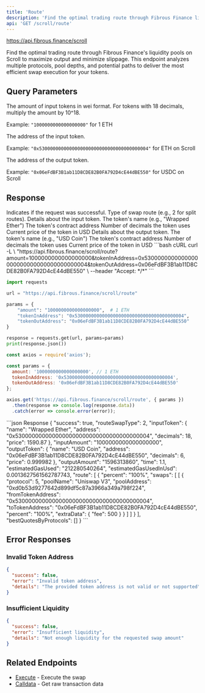 ```yaml
---
title: 'Route'
description: 'Find the optimal trading route through Fibrous Finance liquidity pools on Scroll'
api: 'GET /scroll/route'
---
```


https://api.fibrous.finance/scroll

Find the optimal trading route through Fibrous Finance's liquidity pools on Scroll to maximize output and minimize slippage. This endpoint analyzes multiple protocols, pool depths, and potential paths to deliver the most efficient swap execution for your tokens.

## Query Parameters

<ParamField query="amount" type="string" required>
  The amount of input tokens in wei format. For tokens with 18 decimals, multiply the amount by 10^18.
  
  Example: `"1000000000000000000"` for 1 ETH
</ParamField>

<ParamField query="tokenInAddress" type="string" required>
  The address of the input token.
  
  Example: `"0x5300000000000000000000000000000000000004"` for ETH on Scroll
</ParamField>

<ParamField query="tokenOutAddress" type="string" required>
  The address of the output token.
  
  Example: `"0x06eFdBF3B1ab11D8CDE82B0FA792D4cE44dBE550"` for USDC on Scroll
</ParamField>

## Response

<ResponseField name="success" type="boolean">
  Indicates if the request was successful.
</ResponseField>

<ResponseField name="routeSwapType" type="number">
  Type of swap route (e.g., 2 for split routes).
</ResponseField>

<ResponseField name="inputToken" type="object">
  Details about the input token.
  <Expandable>
    <ResponseField name="name" type="string">
      The token's name (e.g., "Wrapped Ether")
    </ResponseField>
    <ResponseField name="address" type="string">
      The token's contract address
    </ResponseField>
    <ResponseField name="decimals" type="number">
      Number of decimals the token uses
    </ResponseField>
    <ResponseField name="price" type="number">
      Current price of the token in USD
    </ResponseField>
  </Expandable>
</ResponseField>

<ResponseField name="outputToken" type="object">
  Details about the output token.
  <Expandable>
    <ResponseField name="name" type="string">
      The token's name (e.g., "USD Coin")
    </ResponseField>
    <ResponseField name="address" type="string">
      The token's contract address
    </ResponseField>
    <ResponseField name="decimals" type="number">
      Number of decimals the token uses
    </ResponseField>
    <ResponseField name="price" type="number">
      Current price of the token in USD
    </ResponseField>
  </Expandable>
</ResponseField>

<RequestExample>
```bash cURL
curl -L \
  "https://api.fibrous.finance/scroll/route?amount=1000000000000000000&tokenInAddress=0x5300000000000000000000000000000000000004&tokenOutAddress=0x06eFdBF3B1ab11D8CDE82B0FA792D4cE44dBE550" \
  --header "Accept: */*"
```

```python Python
import requests

url = "https://api.fibrous.finance/scroll/route"

params = {
    "amount": "1000000000000000000",  # 1 ETH
    "tokenInAddress": "0x5300000000000000000000000000000000000004",
    "tokenOutAddress": "0x06eFdBF3B1ab11D8CDE82B0FA792D4cE44dBE550"
}

response = requests.get(url, params=params)
print(response.json())
```

```javascript JavaScript
const axios = require('axios');

const params = {
  amount: '1000000000000000000', // 1 ETH
  tokenInAddress: '0x5300000000000000000000000000000000000004',
  tokenOutAddress: '0x06eFdBF3B1ab11D8CDE82B0FA792D4cE44dBE550'
};

axios.get('https://api.fibrous.finance/scroll/route', { params })
  .then(response => console.log(response.data))
  .catch(error => console.error(error));
```
</RequestExample>

<ResponseExample>
```json Response
{
  "success": true,
  "routeSwapType": 2,
  "inputToken": {
    "name": "Wrapped Ether",
    "address": "0x5300000000000000000000000000000000000004",
    "decimals": 18,
    "price": 1590.87
  },
  "inputAmount": "1000000000000000000",
  "outputToken": {
    "name": "USD Coin",
    "address": "0x06eFdBF3B1ab11D8CDE82B0FA792D4cE44dBE550",
    "decimals": 6,
    "price": 0.999982
  },
  "outputAmount": "1596313860",
  "time": 1.1,
  "estimatedGasUsed": "212280540264",
  "estimatedGasUsedInUsd": 0.0013627561562787743,
  "route": [
    {
      "percent": "100%",
      "swaps": [
        [
          {
            "protocol": 5,
            "poolName": "Uniswap V3",
            "poolAddress": "0xd0b53d9277642d899df5c87a3966a349a798f224",
            "fromTokenAddress": "0x5300000000000000000000000000000000000004",
            "toTokenAddress": "0x06eFdBF3B1ab11D8CDE82B0FA792D4cE44dBE550",
            "percent": "100%",
            "extraData": {
              "fee": 500
            }
          }
        ]
      ]
    }
  ],
  "bestQuotesByProtocols": []
}
```
</ResponseExample>

## Error Responses

### Invalid Token Address

```json
{
  "success": false,
  "error": "Invalid token address",
  "details": "The provided token address is not valid or not supported"
}
```

### Insufficient Liquidity

```json
{
  "success": false,
  "error": "Insufficient liquidity",
  "details": "Not enough liquidity for the requested swap amount"
}
```

## Related Endpoints

- [Execute](/api-reference/scroll/endpoint/execute) - Execute the swap
- [Calldata](/api-reference/scroll/endpoint/calldata) - Get raw transaction data
